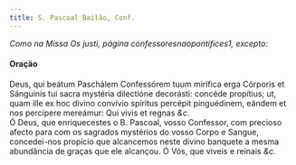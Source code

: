 ```yaml
---
title: S. Pascoal Bailão, Conf.
---
```



<em>Como na Missa Os justi, página confessoresnaopontifices1, excepto:</em>

<h4 class="text-center">Oração</h4>
<div class="container-fluid">
<div class="row">
<div class="col-6 dropcaps text-justify">
Deus, qui beátum Paschálem Confessórem tuum mirífica erga Córporis et Sánguinis tui sacra mystéria dilectióne decorásti: concéde propítius; ut, quam ille ex hoc divino convívio spíritus percépit pinguédinem, eándem et nos percípere mereámur: Qui vivis et regnas <em>&c.</em>
</div>
<div class="col-6 dropcaps text-justify">
Ó Deus, que enriquecestes o B. Pascoal, vosso Confessor, com precioso afecto para com os sagrados mystérios do vosso Corpo e Sangue, concedei-nos propício que alcancemos neste divino banquete a mesma abundância de graças que ele alcançou. Ó Vós, que viveis e reinais <em>&c.</em>
</div>
</div>
</div>